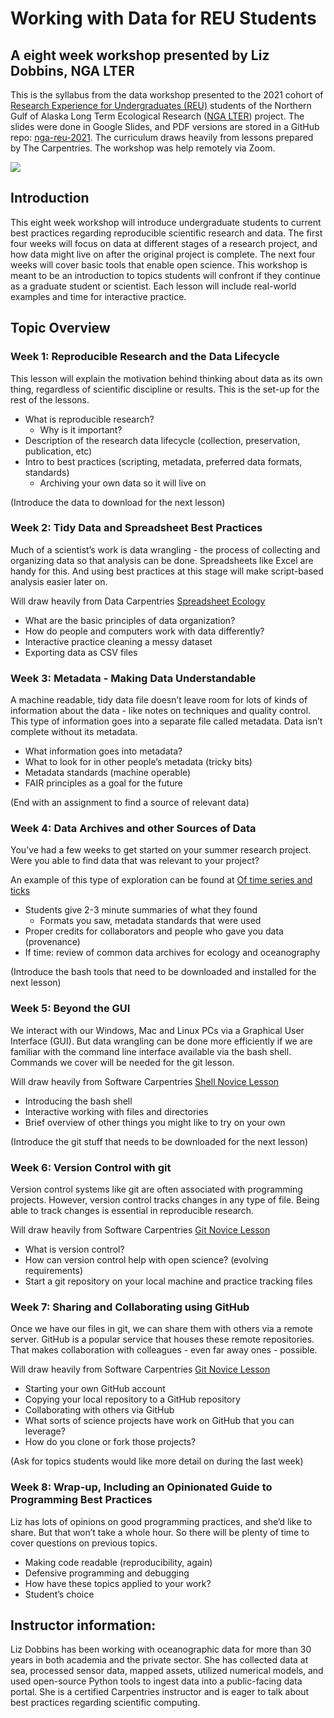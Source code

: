 
# Working with Data for REU Students
## A eight week workshop presented by Liz Dobbins, NGA LTER

::: {.callout-tip icon="false"}

This is the syllabus from the data workshop presented to the 2021 cohort of 
[Research Experience for Undergraduates (REU)](https://nga.lternet.edu/education-outreach/reu/) students of the Northern Gulf of Alaska Long Term Ecological Research ([NGA LTER](https://nga.lternet.edu)) project. The slides were done in Google Slides, and PDF versions are stored in a GitHub repo: [nga-reu-2021](https://github.com/nga-lter/nga-reu-2021/tree/main/presentations). The curriculum draws heavily from lessons prepared by The Carpentries. The workshop was help remotely via Zoom.

:::

![](../images/TheCarpentries.svg)

## Introduction

This eight week workshop will introduce undergraduate students to current best practices regarding reproducible scientific research and data. The first four weeks will focus on data at different stages of a research project, and how data might live on after the original project is complete. The next four weeks will cover basic tools that enable open science. This workshop is meant to be an introduction to topics students will confront if they continue as a graduate student or scientist. Each lesson will include real-world examples and time for interactive practice.

## Topic Overview

### Week 1: Reproducible Research and the Data Lifecycle

This lesson will explain the motivation behind thinking about data as its own thing, regardless of scientific discipline or results. This is the set-up for the rest of the lessons.

* What is reproducible research?
  * Why is it important?
* Description of the research data lifecycle (collection, preservation, publication, etc)
* Intro to best practices (scripting, metadata, preferred data formats, standards)
  * Archiving your own data so it will live on

(Introduce the data to download for the next lesson)

### Week 2: Tidy Data and Spreadsheet Best Practices

Much of a scientist’s work is data wrangling - the process of collecting and organizing data so that analysis can be done. Spreadsheets like Excel are handy for this. And using best practices at this stage will make script-based analysis easier later on.

Will draw heavily from Data Carpentries [Spreadsheet Ecology](https://datacarpentry.org/spreadsheet-ecology-lesson/)

* What are the basic principles of data organization?
* How do people and computers work with data differently?
* Interactive practice cleaning a messy dataset
* Exporting data as CSV files

### Week 3: Metadata - Making Data Understandable

A machine readable, tidy data file doesn’t leave room for lots of kinds of information about the data - like notes on techniques and quality control. This type of information goes into a separate file called metadata. Data isn’t complete without its metadata.

* What information goes into metadata?
* What to look for in other people’s metadata (tricky bits)
* Metadata standards (machine operable)
* FAIR principles as a goal for the future

(End with an assignment to find a source of relevant data)

### Week 4: Data Archives and other Sources of Data

You’ve had a few weeks to get started on your summer research project. Were you able to find data that was relevant to your project?   

An example of this type of exploration can be found at [Of time series and ticks](https://practicaldatamanagement.wordpress.com/2019/08/10/of-time-series-and-ticks/)

* Students give 2-3 minute summaries of what they found
  * Formats you saw, metadata standards that were used
* Proper credits for collaborators and people who gave you data (provenance)
* If time: review of common data archives for ecology and oceanography

(Introduce the bash tools that need to be downloaded and installed for the next lesson)

### Week 5: Beyond the GUI

We interact with our Windows, Mac and Linux PCs via a Graphical User Interface (GUI). But data wrangling can be done more efficiently if we are familiar with the command line interface available via the bash shell. Commands we cover will be needed for the git lesson.  

Will draw heavily from Software Carpentries [Shell Novice Lesson](http://swcarpentry.github.io/shell-novice/)

* Introducing the bash shell
* Interactive working with files and directories
* Brief overview of other things you might like to try on your own

(Introduce the git stuff that needs to be downloaded for the next lesson)

### Week 6: Version Control with git

Version control systems like git are often associated with programming projects. However, version control tracks changes in any type of file. Being able to track changes is essential in reproducible research.  

Will draw heavily from Software Carpentries [Git Novice Lesson](http://swcarpentry.github.io/git-novice/)

* What is version control?
* How can version control help with open science? (evolving requirements)
* Start a git repository on your local machine and practice tracking files

### Week 7: Sharing and Collaborating using GitHub

Once we have our files in git, we can share them with others via a remote server. GitHub is a popular service that houses these remote repositories. That makes collaboration with colleagues - even far away ones - possible.  

Will draw heavily from Software Carpentries [Git Novice Lesson](http://swcarpentry.github.io/git-novice/)

* Starting your own GitHub account
* Copying your local repository to a GitHub repository
* Collaborating with others via GitHub
* What sorts of science projects have work on GitHub that you can leverage?
* How do you clone or fork those projects?

(Ask for topics students would like more detail on during the last week)

### Week 8: Wrap-up, Including an Opinionated Guide to Programming Best Practices

Liz has lots of opinions on good programming practices, and she’d like to share. But that won’t take a whole hour. So there will be plenty of time to cover questions on previous topics.

* Making code readable (reproducibility, again)
* Defensive programming and debugging
* How have these topics applied to your work?
* Student’s choice

## Instructor information: 

Liz Dobbins has been working with oceanographic data for more than 30 years in both academia and the private sector. She has collected data at sea, processed sensor data, mapped assets, utilized numerical models, and used open-source Python tools to ingest data into a public-facing data portal. She is a certified Carpentries instructor and is eager to talk about best practices regarding scientific computing.
